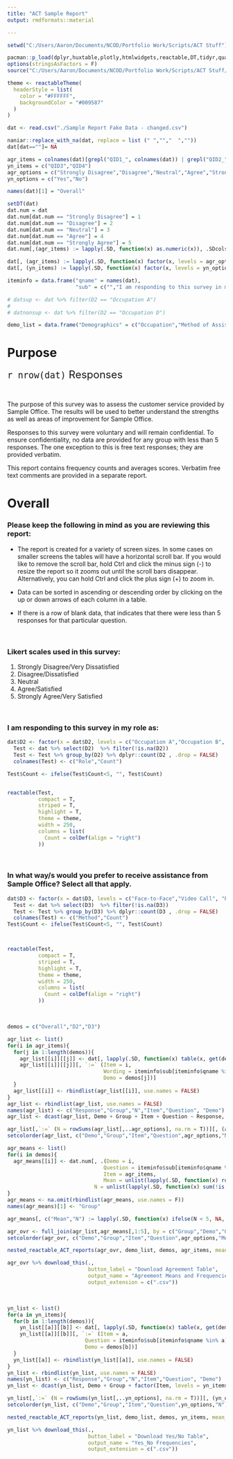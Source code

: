 ---
title: "ACT Sample Report"
output: rmdformats::material

---

```{r setup, include=FALSE}
setwd("C:/Users/Aaron/Documents/NCOD/Portfolio Work/Scripts/ACT Stuff")

pacman::p_load(dplyr,huxtable,plotly,htmlwidgets,reactable,DT,tidyr,qualtRics,data.table,Hmisc,downloadthis)
options(stringsAsFactors = F)
source("C:/Users/Aaron/Documents/NCOD/Portfolio Work/Scripts/ACT Stuff/nested_reactable_function4.R")

theme <- reactableTheme(
  headerStyle = list(
    color = "#FFFFFF",
    backgroundColor = "#009587"
  )
)

dat <- read.csv("./Sample Report Fake Data - changed.csv")

naniar::replace_with_na(dat, replace = list (" ","","  ",""))
dat[dat==""]= NA

agr_items = colnames(dat)[grepl("QID1_", colnames(dat)) | grepl("QID2_", colnames(dat))]
yn_items = c("QID3","QID4")
agr_options = c("Strongly Disagree","Disagree","Neutral","Agree","Strongly Agree")
yn_options = c("Yes","No")

names(dat)[1] = "Overall"

setDT(dat)
dat.num = dat
dat.num[dat.num == "Strongly Disagree"] = 1
dat.num[dat.num == "Disagree"] = 2
dat.num[dat.num == "Neutral"] = 3
dat.num[dat.num == "Agree"] = 4
dat.num[dat.num == "Strongly Agree"] = 5
dat.num[,(agr_items) := lapply(.SD, function(x) as.numeric(x)), .SDcols = agr_items]

dat[, (agr_items) := lapply(.SD, function(x) factor(x, levels = agr_options)), .SDcols = agr_items]
dat[, (yn_items) := lapply(.SD, function(x) factor(x, levels = yn_options)), .SDcols = yn_items]

iteminfo = data.frame("qname" = names(dat),
                      "sub" = c("","I am responding to this survey in my role as:","In what way/s would you prefer to receive assistance from Sample Office? Select all that apply.","The service I received from Sample Office was timely.","The Sample Office staff member who assisted me was knowledgeable.","The Sample Office staff member who assisted me was professional.","The Sample Office staff member who assisted me communicated effectively.","The Sample Office staff member who assisted me understood my needs.","The Sample Office staff member who assisted me took the time to answer my questions.","The Sample Office staff member who assisted me understood my concerns.","I would work with Sample Office again in the future.","Was the service provded by Sample Office team member helpful?","Was your issue resolved to your satisfaction by Sample Office team member?"))

# datsup <- dat %>% filter(D2 == "Occupation A")
# 
# datnonsup <- dat %>% filter(D2 == "Occupation D")

demo_list = data.frame("Demographics" = c("Occupation","Method of Assistance"))
```

# Purpose 
<font size = 5> `r nrow(dat)` Responses</font>

<br>

The purpose of this survey was to assess the customer service provided by Sample Office. The results will be used to better understand the strengths as well as areas of improvement for Sample Office.

Responses to this survey were voluntary and will remain confidential. To ensure confidentiality, no data are provided for any group with less than 5 responses.  The one exception to this is free text responses; they are provided verbatim.

This report contains frequency counts and averages scores. Verbatim free text comments are provided in a separate report.


# Overall 

### Please keep the following in mind as you are reviewing this report:

* The report is created for a variety of screen sizes. In some cases on smaller screens the tables will have a horizontal scroll bar. If you would like to remove the scroll bar, hold Ctrl and click the minus sign (-) to resize the report so it zooms out until the scroll bars disappear. Alternatively, you can hold Ctrl and click the plus sign (+) to zoom in.

* Data can be sorted in ascending or descending order by clicking on the up or down arrows of each column in a table.

* If there is a row of blank data, that indicates that there were less than 5 responses for that particular question.

<br>

### Likert scales used in this survey:
1.  Strongly Disagree/Very Dissatisfied 
2.  Disagree/Dissatisfied
3.  Neutral  
4.  Agree/Satisfied  
5.  Strongly Agree/Very Satisfied 


<br>

### I am responding to this survey in my role as:

```{r occupation, echo=F, warning=FALSE}
dat$D2 <- factor(x = dat$D2, levels = c("Occupation A","Occupation B", "Occupation C", "Occupation D", "Occupation E"))
  Test <- dat %>% select(D2)  %>% filter(!is.na(D2)) 
  Test <- Test %>% group_by(D2) %>% dplyr::count(D2 , .drop = FALSE)
  colnames(Test) <- c("Role","Count")

Test$Count <- ifelse(Test$Count<5, "", Test$Count)


reactable(Test,
          compact = T,
          striped = T,
          highlight = T,
          theme = theme,
          width = 250,
          columns = list(
            Count = colDef(align = "right")
          ))
```

<br>

### In what way/s would you prefer to receive assistance from Sample Office? Select all that apply.

```{r assistance, echo=F, warning=FALSE}
dat$D3 <- factor(x = dat$D3, levels = c("Face-to-Face","Video Call", "Phone Call", "Teams Chat", "Email", "Other"))
  Test <- dat %>% select(D3)  %>% filter(!is.na(D3)) 
  Test <- Test %>% group_by(D3) %>% dplyr::count(D3 , .drop = FALSE)
  colnames(Test) <- c("Method","Count")
Test$Count <- ifelse(Test$Count<5, "", Test$Count)



reactable(Test,
          compact = T,
          striped = T,
          highlight = T,
          theme = theme,
          width = 250,
          columns = list(
            Count = colDef(align = "right")
          ))
```

<br>

```{r agr, echo=FALSE, warning = FALSE}
demos = c("Overall","D2","D3")

agr_list <- list()
for(i in agr_items){
  for(j in 1:length(demos)){
    agr_list[[i]][[j]] <- dat[, lapply(.SD, function(x) table(x, get(demos[j]))), .SDcols = i]
    agr_list[[i]][[j]][, `:=` (Item = i,
                               Wording = iteminfo$sub[iteminfo$qname %in% i],
                               Demo = demos[j])]
  }
  agr_list[[i]] <- rbindlist(agr_list[[i]], use.names = FALSE)
}
agr_list <- rbindlist(agr_list, use.names = FALSE)
names(agr_list) <- c("Response","Group","N","Item","Question", "Demo")
agr_list <- dcast(agr_list, Demo + Group + Item + Question ~ Response, value.var = "N")

agr_list[,`:=` (N = rowSums(agr_list[,..agr_options], na.rm = T))][, (agr_options) := lapply(.SD, function(x) x/N), .SDcols = agr_options][, c(agr_options, "N") := lapply(.SD, function(x) ifelse(N < 5, NA, x)), .SDcols = c(agr_options,"N")] #[, (agr_options) := lapply(.SD, function(x) x/N), .SDcols = agr_options] ---> For rounding and pasting the % sign in
setcolorder(agr_list, c("Demo","Group","Item","Question",agr_options,"N"))

agr_means <- list()
for(i in demos){
  agr_means[[i]] <- dat.num[, .(Demo = i,
                               Question = iteminfo$sub[iteminfo$qname %in% agr_items],
                               Item = agr_items,
                               Mean = unlist(lapply(.SD, function(x) round(mean(x, na.rm = T),2))),
                            N = unlist(lapply(.SD, function(x) sum(!is.na(x))))), .SDcols = agr_items, by = i]
}
agr_means <- na.omit(rbindlist(agr_means, use.names = F))
names(agr_means)[1] <- "Group"

agr_means[, c("Mean","N") := lapply(.SD, function(x) ifelse(N < 5, NA, x)), .SDcols = c("Mean","N")]

agr_ovr <- full_join(agr_list,agr_means[,1:5], by = c("Group","Demo","Question","Item"))
setcolorder(agr_ovr, c("Demo","Group","Item","Question",agr_options,"Mean","N"))

nested_reactable_ACT_reports(agr_ovr, demo_list, demos, agr_items, mean_column = T)

agr_ovr %>% download_this(.,
                          button_label = "Download Agreement Table",
                          output_name = "Agreement Means and Frequencies",
                          output_extension = c(".csv"))

```
<br>

```{r yn_items, echo=F, warning = F}
yn_list <- list()
for(a in yn_items){
  for(b in 1:length(demos)){
    yn_list[[a]][[b]] <- dat[, lapply(.SD, function(x) table(x, get(demos[b]))), .SDcols = a]
    yn_list[[a]][[b]][, `:=` (Item = a,
                         Question = iteminfo$sub[iteminfo$qname %in% a],
                         Demo = demos[b])]
  }
  yn_list[[a]] <- rbindlist(yn_list[[a]], use.names = FALSE)
}
yn_list <- rbindlist(yn_list, use.names = FALSE)
names(yn_list) <- c("Response","Group","N","Item","Question", "Demo")
yn_list <- dcast(yn_list, Demo + Group + factor(Item, levels = yn_items) + Question ~ Response, value.var = "N")

yn_list[,`:=` (N = rowSums(yn_list[,..yn_options], na.rm = T))][, (yn_options) := lapply(.SD, function(x) x/N), .SDcols = yn_options][, c(yn_options, "N") := lapply(.SD, function(x) ifelse(N < 5, NA, x)), .SDcols = c(yn_options,"N")] #[, (agr_options) := lapply(.SD, function(x) x/N), .SDcols = agr_options] ---> For rounding and pasting the % sign in
setcolorder(yn_list, c("Demo","Group","Item","Question",yn_options,"N"))

nested_reactable_ACT_reports(yn_list, demo_list, demos, yn_items, mean_column = F)

yn_list %>% download_this(.,
                          button_label = "Download Yes/No Table",
                          output_name = "Yes_No Frequencies",
                          output_extension = c(".csv"))


```


